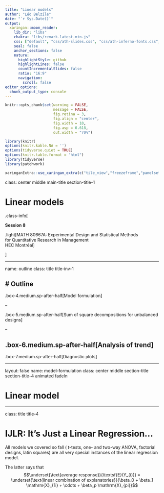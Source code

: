 ```yaml
---
title: "Linear models"
author: "Léo Belzile"
date: "`r Sys.Date()`"
output:
  xaringan::moon_reader:
    lib_dir: "libs"
    chakra: "libs/remark-latest.min.js"
    css: ["default", "css/ath-slides.css", "css/ath-inferno-fonts.css", "css/animate.css"]
    seal: false
    anchor_sections: false
    nature:
      highlightStyle: github
      highlightLines: false
      countIncrementalSlides: false
      ratio: "16:9"
      navigation:
        scroll: false
editor_options: 
  chunk_output_type: console
---
```


```r
knitr::opts_chunk$set(warning = FALSE, 
                      message = FALSE, 
                      fig.retina = 3, 
                      fig.align = "center",
                      fig.width = 10,
                      fig.asp = 0.618,
                      out.width = "70%")
```
```r
library(knitr)
options(knitr.kable.NA = '')
options(tidyverse.quiet = TRUE)
options(knitr.table.format = "html")
library(tidyverse)
library(patchwork)
```
```r
xaringanExtra::use_xaringan_extra(c("tile_view","freezeframe","panelset","clipboard","broadcast"))
```

class: center middle main-title section-title-1

# Linear models

.class-info[

**Session 8**

.light[MATH 80667A: Experimental Design and Statistical Methods <br>for Quantitative Research in Management <br>
HEC Montréal
]

]

---

name: outline
class: title title-inv-1

# Outline
--


.box-4.medium.sp-after-half[Model formulation]

--

.box-5.medium.sp-after-half[Sum of square decompositions for unbalanced designs]

--

.box-6.medium.sp-after-half[Analysis of trend]
--

.box-7.medium.sp-after-half[Diagnostic plots]

---

layout: false
name: model-formulation
class: center middle section-title section-title-4 animated fadeIn

# Linear model

---


class: title title-4

# IJLR: It's Just a Linear Regression...

All models we covered so fall ( $t$-tests, one- and two-way ANOVA, factorial designs, latin squares) are all very special
instances of the linear regression model.

The latter says that 
$$\underset{\text{average response}}{\textsf{E}(Y_{i})} = \underset{\text{linear combination of explanatories}}{\beta_0 + \beta_1 \mathrm{X}_{1i} + \cdots + \beta_p \mathrm{X}_{pi}}$$


